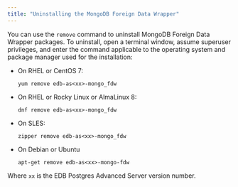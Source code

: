 ```yaml
---
title: "Uninstalling the MongoDB Foreign Data Wrapper"
---
```


<div id="uninstalling_the_mongo_data_adapter" class="registered_link"></div>


You can use the `remove` command to uninstall MongoDB Foreign Data Wrapper packages. To uninstall, open a terminal window, assume superuser privileges, and enter the command applicable to the operating system and package manager used for the installation:

-   On RHEL or CentOS 7:

    `yum remove edb-as<xx>-mongo_fdw`

-   On RHEL or Rocky Linux or AlmaLinux 8:

    `dnf remove edb-as<xx>-mongo_fdw`

-   On SLES:

    `zipper remove edb-as<xx>-mongo_fdw`

- On Debian or Ubuntu 

    `apt-get remove edb-as<xx>-mongo-fdw`

Where `xx` is the EDB Postgres Advanced Server version number.


